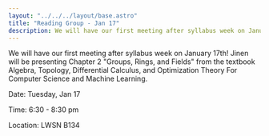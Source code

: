 ```yaml
---
layout: "../../../layout/base.astro"
title: "Reading Group - Jan 17"
description: We will have our first meeting after syllabus week on January 17th! Jinen will be presenting Chapter 2 "Groups, Rings, and Fields" from the textbook Algebra
---
```


<ContentSection title="Reading Group - Jan 17">

<div class='w-full'>
We will have our first meeting after syllabus week on January 17th! Jinen will be presenting Chapter 2 "Groups, Rings, and Fields" from the textbook Algebra, Topology, Differential Calculus, and Optimization Theory For Computer Science and Machine Learning.

Date: Tuesday, Jan 17

Time: 6:30 - 8:30 pm

Location: LWSN B134

</div>

</ContentSection>
